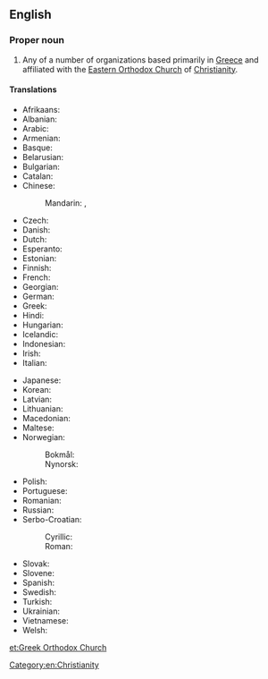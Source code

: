 ==English==

===Proper noun===
{{wikipedia}}
{{en-proper noun|head=[[Greek]] [[Orthodox Church]]}}

# Any of a number of organizations based primarily in [[Greece]] and affiliated with the [[Eastern Orthodox Church]] of [[Christianity]].

====Translations====
{{trans-top|Greek Orthodox Church}}
* Afrikaans: {{t|af|Grieks-Ortodokse Kerk}}
* Albanian: {{t|sq|Kisha ortodoxe greke|f}}
* Arabic: {{t|ar|الكَنِيسَة الأُرْثُوذُكْسِيَّة اليُونَانِيَّة|f|tr=al-kanīsa l-ʾurṯūḏuksiyya l-yābāniyya}}
* Armenian: {{t|hy|Հույն ուղղափառ եկեղեցի}}
* Basque: {{t|eu|Greziako Eliza Ortodoxoa}}
* Belarusian: {{t|be|Грэцкая праваслаўная Царква|f}}
* Bulgarian: {{t|bg|Гръцката православна църква|f|tr=Grŭtskata pravoslavna tsŭrkva|sc=Cyrl}}
* Catalan: {{t|ca|Església Ortodoxa Grega|f}}
* Chinese:
*: Mandarin: {{t|cmn|希臘正教會}}, {{t|cmn|希腊正教会|tr=Xīlà zhèngjiàohuì}}
* Czech: {{t|cs|Řecká pravoslavná církev|f}}
* Danish: {{t|da|Græsk-ortodokse kirke|c}}
* Dutch: {{t|nl|Grieks-orthodoxe Kerk|f}}
* Esperanto: {{t|eo|Greke Ortodoksa Eklesio}}
* Estonian: {{t|et|Kreeka Õigeusu Kirik}}
* Finnish: {{t|fi|[[kreikkalainen|Kreikkalainen]] [[ortodoksinen]] [[kirkko]]}}
* French: {{t|fr|Eglise orthodoxe grecque|f}}
* Georgian: {{t|ka|მართლმადიდებელი ეკლესია}}
* German: {{t|de|Griechisch-Orthodoxe Kirche|f}}
* Greek: {{t|el|Ελληνορθόδοξη Εκκλησία|f}}
* Hindi: {{t|hi|ग्रीक ऑर्थोडॉक्स चर्च|sc=Deva}}
* Hungarian: {{t|hu|Görög ortodox egyház}}
* Icelandic: {{t|is|Gríska rétttrúnaðarkirkjan|f}}
* Indonesian: {{t|id|Gereja Ortodoks Yunani}}
* Irish: {{t|ga|Eaglais Cheartchreidmheach na Gréige|f}}
* Italian: {{t|it|Chiesa greco-ortodossa|f}}
{{trans-mid}}
* Japanese: {{t|ja|ギリシャ正教会|tr=ギリシャせいきょうかい, Girisha seikyōkai}}
* Korean: {{t|ko|그리스 정교회}}
* Latvian: {{t|lv|Grieķu pareizticīgā baznīca|f}}
* Lithuanian: {{t|lt|Graikijos stačiatikių bažnyčia|f}}
* Macedonian: {{t|mk|Грчка православна црква|f|tr=G'rčka pravoslávna c'rkva}}
* Maltese: {{t|mt|Knisja Ortodossa Griega}}
* Norwegian: 
*: Bokmål: {{t|no|Den gresk ortodokse kirke|f}}
*: Nynorsk: {{t|nn|Den greske ortodokse kirkja|f}}
* Polish: {{t|pl|Grecki Kościół Prawosławny|m}}
* Portuguese: {{t|pt|Igreja Ortodoxa grega|f}}
* Romanian: {{t|ro|Biserica Ortodoxă Greacă|f}}
* Russian: {{t|ru|Греческая Правосла́вная Це́рковь|f}}
* Serbo-Croatian: 
*: Cyrillic: {{t|sh|Грчка православна црква|f}}
*: Roman: {{t|sh|Grčka pravoslavna crkva|f}}
* Slovak: {{t|sk|Gréckopravoslávna cirkev|f}}
* Slovene: {{t|sl|Grška pravoslavna Cerkev|f}}
* Spanish: {{t|es|Iglesia ortodoxa griega|f}}
* Swedish: {{t|sv|Grekisk-ortodoxa kyrkan|c}}
* Turkish: {{t|tr|Yunan ortodoks kilisesi}}
* Ukrainian: {{t|uk|Грецька православна церква|f}}
* Vietnamese: {{t|vi|Chính thống giáo Hy Lạp}}
* Welsh: {{t|cy|Eglwys Uniongred Groeg|f}}
{{trans-bottom}}

[[Category:en:Christianity]]

[[et:Greek Orthodox Church]]